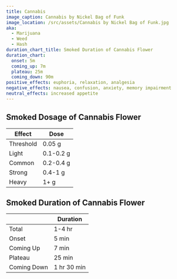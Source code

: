 ```yaml
---
title: Cannabis
image_caption: Cannabis by Nickel Bag of Funk
image_location: /src/assets/Cannabis by Nickel Bag of Funk.jpg
aka:
  - Marijuana
  - Weed
  - Hash
duration_chart_title: Smoked Duration of Cannabis Flower
duration_chart:
  onset: 5m
  coming_up: 7m
  plateau: 25m
  coming_down: 90m
positive_effects: euphoria, relaxation, analgesia
negative_effects: nausea, confusion, anxiety, memory impairment
neutral_effects: increased appetite
---
```


## Smoked Dosage of Cannabis Flower
| Effect | Dose |
| --- | --- |
| Threshold | 0.05 g |
| Light | 0.1-0.2 g |
| Common | 0.2-0.4 g |
| Strong | 0.4-1 g |
| Heavy | 1+ g |


<Chart title={frontmatter.duration_chart_title} data={frontmatter.duration_chart} />

## Smoked Duration of Cannabis Flower
|  | Duration |
| --- | --- |
| Total | 1-4 hr |
| Onset | 5 min |
| Coming Up | 7 min |
| Plateau | 25 min |
| Coming Down | 1 hr 30 min |





